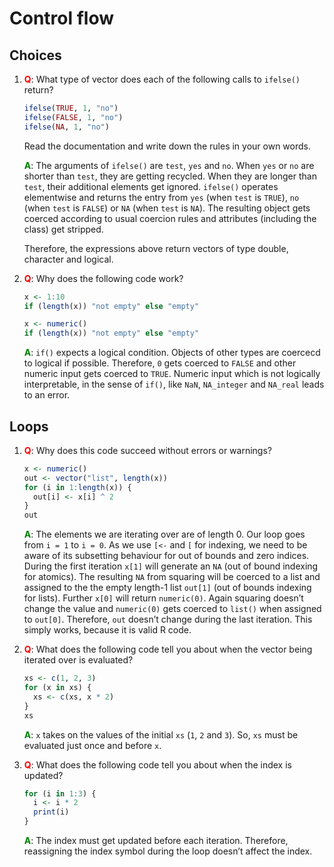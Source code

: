 # Control flow

## Choices

1. __<span style="color:red">Q</span>__: What type of vector does each of the following calls to `ifelse()`
    return?

    ```r
    ifelse(TRUE, 1, "no")
    ifelse(FALSE, 1, "no")
    ifelse(NA, 1, "no")
    ```

    Read the documentation and write down the rules in your own words.

   __<span style="color:green">A</span>__: The arguments of `ifelse()` are `test`, `yes` and `no`. When `yes` or `no` are shorter than `test`, they are getting recycled. When they are longer than `test`, their additional elements get ignored. `ifelse()` operates elementwise and returns the entry from `yes` (when `test` is `TRUE`), `no` (when `test` is `FALSE`) or `NA` (when `test` is `NA`). The resulting object gets coerced according to usual coercion rules and attributes (including the class) get stripped.
   
   Therefore, the expressions above return vectors of type double, character and logical.

2. __<span style="color:red">Q</span>__: Why does the following code work?

    ```r
    x <- 1:10
    if (length(x)) "not empty" else "empty"
      
    x <- numeric()
    if (length(x)) "not empty" else "empty"
    ```

   __<span style="color:green">A</span>__: `if()` expects a logical condition. Objects of other types are coercecd to logical if possible. Therefore, `0` gets coerced to `FALSE` and other numeric input gets coerced to `TRUE`. Numeric input which is not logically interpretable, in the sense of `if()`, like `NaN`, `NA_integer` and `NA_real` leads to an error.

## Loops

1. __<span style="color:red">Q</span>__: Why does this code succeed without errors or warnings? 
    
    ```r
    x <- numeric()
    out <- vector("list", length(x))
    for (i in 1:length(x)) {
      out[i] <- x[i] ^ 2
    }
    out
    ```

   __<span style="color:green">A</span>__: The elements we are iterating over are of length 0. Our loop goes from `i = 1` to `i = 0`. As we use `[<-` and `[` for indexing, we need to be aware of its subsetting behaviour for out of bounds and zero indices. During the first iteration `x[1]` will generate an `NA` (out of bound indexing for atomics). The resulting `NA` from squaring will be coerced to a list and assigned to the the empty length-1 list `out[1]` (out of bounds indexing for lists). Further `x[0]` will return `numeric(0)`. Again squaring doesn't change the value and `numeric(0)` gets coerced to `list()` when assigned to `out[0]`. Therefore, `out` doesn't change during the last iteration. This simply works, because it is valid R code.

2. __<span style="color:red">Q</span>__: What does the following code tell you about when the vector being 
    iterated over is evaluated?

    ```r
    xs <- c(1, 2, 3)
    for (x in xs) {
      xs <- c(xs, x * 2)
    }
    xs
    ```

   __<span style="color:green">A</span>__: `x` takes on the values of the initial `xs` (`1`, `2` and `3`). So, `xs` must be evaluated just once and before `x`.

3. __<span style="color:red">Q</span>__: What does the following code tell you about when the index is updated?

    ```r
    for (i in 1:3) {
      i <- i * 2
      print(i) 
    }
    ```

   __<span style="color:green">A</span>__: The index must get updated before each iteration. Therefore, reassigning the index symbol during the loop doesn't affect the index.
